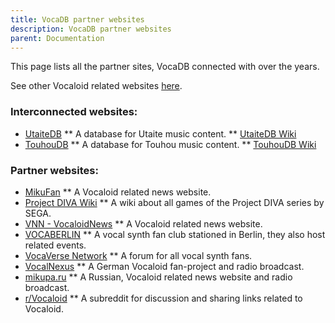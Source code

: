 ---
title: VocaDB partner websites
description: VocaDB partner websites
parent: Documentation
---

This page lists all the partner sites, VocaDB connected with over the years.

See other Vocaloid related websites [here](/docs/other/useful-related-informational-sites).

### Interconnected websites:

* [UtaiteDB](https://utaitedb.net/)
** A database for Utaite music content.
** [UtaiteDB Wiki](/docs/utaitedb)
* [TouhouDB](https://touhoudb.com/)
** A database for Touhou music content.
** [TouhouDB Wiki](/docs/touhoudb)

### Partner websites:

* [MikuFan](https://www.mikufan.com/)
** A Vocaloid related news website.
* [Project DIVA Wiki](https://projectdiva.wiki/wiki/Main_Page)
** A wiki about all games of the Project DIVA series by SEGA.
* [VNN - VocaloidNews](https://www.vocaloidnews.net/)
** A Vocaloid related news website.
* [VOCABERLIN](https://vocaberlin.de/)
** A vocal synth fan club stationed in Berlin, they also host related events.
* [VocaVerse Network](https://vocaverse.network/)
** A forum for all vocal synth fans.
* [VocalNexus](https://vocalnexus.de/)
** A German Vocaloid fan-project and radio broadcast.
* [mikupa.ru](https://mikupa.ru/)
** A Russian, Vocaloid related news website and radio broadcast.
* [r/Vocaloid](https://www.reddit.com/r/Vocaloid/)
** A subreddit for discussion and sharing links related to Vocaloid.